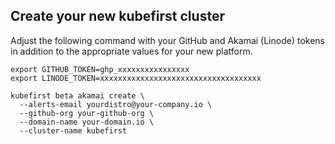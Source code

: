 
## Create your new kubefirst cluster

Adjust the following command with your GitHub and Akamai (Linode) tokens in addition to the appropriate values for your new platform.

```shell
export GITHUB_TOKEN=ghp_xxxxxxxxxxxxxxxx
export LINODE_TOKEN=xxxxxxxxxxxxxxxxxxxxxxxxxxxxxxxxxxxx

kubefirst beta akamai create \
  --alerts-email yourdistro@your-company.io \
  --github-org your-github-org \
  --domain-name your-domain.io \
  --cluster-name kubefirst
```

<CloudflareDNS />
